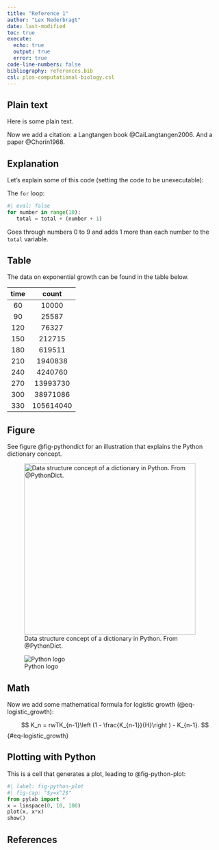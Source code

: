 ```yaml
---
title: "Reference 1"
author: "Lex Nederbragt"
date: last-modified
toc: true
execute:
  echo: true
  output: true
  error: true
code-line-numbers: false
bibliography: references.bib
csl: plos-computational-biology.csl
---
```


## Plain text

Here is some plain text.

Now we add a citation: a Langtangen book @CaiLangtangen2006. And a paper @Chorin1968.

## Explanation

Let's explain some of this code
(setting the code to be unexecutable):

The `for` loop:

```python
#| eval: false
for number in range(10):
   total = total + (number + 1)
```
Goes through numbers 0 to 9 and adds 1 more than each number to the `total` variable.

## Table

The data on exponential growth can be found in the table below.

| time      | count     |
|:---------:|:---------:|
| 60        | 10000     |
| 90        | 25587     |
| 120       | 76327     |
| 150       | 212715    |
| 180       | 619511    |
| 210       | 1940838   |
| 240       | 4240760   |
| 270       | 13993730  |
| 300       | 38971086  |
| 330       | 105614040 |

## Figure

See figure @fig-pythondict for an illustration that explains the Python dictionary concept.

![Data structure concept of a dictionary in Python. From @PythonDict.](img/PythonDict.png){width=400 fig-alt="Schematic illustration of how keys and values are related in Python dictionaries" #fig-pythondict}


![Python logo](img/python-logo.png){#fig-pythonlogo}

## Math

Now we add some mathematical formula for logistic growth (@eq-logistic_growth):

$$
K_n = rwTK_{n-1}\left (1 - \frac{K_{n-1}}{H}\right ) - K_{n-1}.
$$ {#eq-logistic_growth}

## Plotting with Python

This is a cell that generates a plot,
leading to @fig-python-plot:

```python
#| label: fig-python-plot
#| fig-cap: "$y=x^2$"
from pylab import *
x = linspace(0, 10, 100)
plot(x, x*x)
show()
```

## References

::: {#refs}
:::
